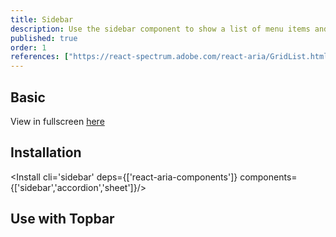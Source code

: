 ```yaml
---
title: Sidebar
description: Use the sidebar component to show a list of menu items and multi-level menu items on either side of the page to navigate on your website
published: true
order: 1
references: ["https://react-spectrum.adobe.com/react-aria/GridList.html#props"]
---
```

## Basic

View in fullscreen [here](https://cleon-ui/block/sidebar)
<Block name='sidebar' />

## Installation

<Install cli='sidebar' deps={['react-aria-components']} components={['sidebar','accordion','sheet']}/>

## Use with Topbar

<Block name='fullstack'/>
